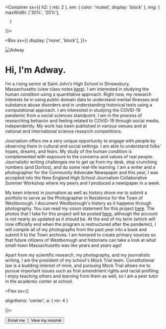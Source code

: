 
<Container
  sx={{
    h2: { mb: 2 },
    em: { color: 'muted', display: 'block' },
    img: {
        maxWidth: ['30%', '20%'],
        
      }
  }}>

<Box sx={{
  display: ['none', 'block'],
}}>

![Adway](/adway.png)

</Box>

<div>

# Hi, I'm Adway.

I’m a rising senior at Saint John’s High School in Shrewsbury, Massachusetts (view class notes [here](https://notes.adway.io)). I am interested in studying the human condition using a quantitative approach. Right now, my research interests lie in using public domain data to understand mental illnesses and substance abuse disorders and in understanding historical texts using a computational approach. I am interested in studying the COVID-19 pandemic from a social sciences standpoint. I am in the process of researching behavior and feeling related to COVID-19 through social media, independently. My work has been published in various venues and at national and international science research competitions.

Journalism offers me a very unique opportunity to engage with people by observing them in cultural and social settings. I am able to understand folks' hopes, dreams, and fears. My study of the human condition is complemented with exposure to the concerns and values of real people. Journalistic writing challenges me to get up from my desk, stop crunching numbers (and Doritos), and do some real-life learning. I am a writer and a photographer for the Community Advocate Newspaper and this year, I was accepted into the New England High School Journalism Collaborative Summer Workshop where my peers and I produced a newspaper in a week.

My keen interest in journalism as well as history drove me to submit a portfolio to serve as the Photographer in Residence for the Town of Westborough. I document Westborough's history as it happens through photography. You can read my vision statement for this project [here](/vision.pdf). The photos that I take for this project will be posted [here](https://instagram.com/thewestborougharchive), although the account is not nearly as updated as it should be. At the end of my term (which will now officially end when the program is restructured after the pandemic), I will compile all of my photographs from the past year into a book and submit it to the Town archives. I am honored to create primary sources so that future citizens of Westborough and historians can take a look at what small-town Massachusetts was like years and years ago!

Apart from my scientific research, my photography, and my journalistic writing, I am the president of my school's Mock Trial team. Constitutional law is a budding interest of mine, and pursuing Mock Trial allows me to pursue important issues such as first amendment rights and racial profiling. I enjoy teaching others and learning from them as well, so I am a peer tutor in the academic center at school.

<Flex sx={{ 
  
  alignItems: 'center', 
  a: { mr: 4 } 
  
}}>

<Button as='a' variant='muted' href='mailto:adway@adway.io'>
  <Mail />
  Email me
</Button>

<Button as='a' variant='muted' href='/Resume.pdf'>
  <File />
  View my resumé
</Button>

</Flex>

</div>

</Container>
